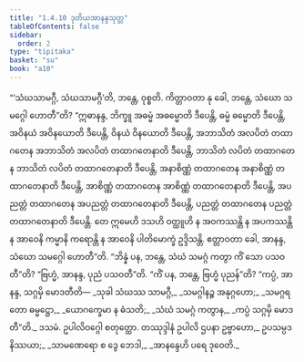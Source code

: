 ```yaml
---
title: "1.4.10 ဒုတိယအာနန္ဒသုတ္တ"
tableOfContents: false
sidebar:
  order: 2
type: "tipitaka"
basket: "su"
book: "a10"
---
```



<DynamicBreadcrumb />

<Division number="40" book="a10">

<Paragraph number="288" book="a10">
“‘သံဃသာမဂ္ဂီ, သံဃသာမဂ္ဂီ’တိ, ဘန္တေ, ဝုစ္စတိ. ကိတ္တာဝတာ နု ခေါ, ဘန္တေ, သံဃော သမဂ္ဂေါ ဟောတီ”တိ? “ဣဓာနန္ဒ, ဘိက္ခူ အဓမ္မံ အဓမ္မောတိ ဒီပေန္တိ, ဓမ္မံ ဓမ္မောတိ ဒီပေန္တိ, အဝိနယံ အဝိနယောတိ ဒီပေန္တိ, ဝိနယံ ဝိနယောတိ ဒီပေန္တိ, အဘာသိတံ အလပိတံ တထာဂတေန အဘာသိတံ အလပိတံ တထာဂတေနာတိ ဒီပေန္တိ, ဘာသိတံ လပိတံ တထာဂတေန ဘာသိတံ လပိတံ တထာဂတေနာတိ ဒီပေန္တိ, အနာစိဏ္ဏံ တထာဂတေန အနာစိဏ္ဏံ တထာဂတေနာတိ ဒီပေန္တိ, အာစိဏ္ဏံ တထာဂတေန အာစိဏ္ဏံ တထာဂတေနာတိ ဒီပေန္တိ, အပညတ္တံ တထာဂတေန အပညတ္တံ တထာဂတေနာတိ ဒီပေန္တိ, ပညတ္တံ တထာဂတေန ပညတ္တံ တထာဂတေနာတိ ဒီပေန္တိ. တေ ဣမေဟိ ဒသဟိ ဝတ္ထူဟိ န အဝကဿန္တိ န အပကဿန္တိ န အာဝေနိ ကမ္မာနိ ကရောန္တိ န အာဝေနိ ပါတိမောက္ခံ ဥဒ္ဒိသန္တိ. ဧတ္တာဝတာ ခေါ, အာနန္ဒ, သံဃော သမဂ္ဂေါ ဟောတီ”တိ.
</Paragraph>

<Paragraph number="289" book="a10">
“ဘိန္နံ ပန, ဘန္တေ, သံဃံ သမဂ္ဂံ ကတွာ ကိံ သော ပသဝတီ”တိ? “ဗြဟ္မံ, အာနန္ဒ, ပုညံ ပသဝတီ”တိ. “ကိံ ပန, ဘန္တေ, ဗြဟ္မံ ပုညန်”တိ? “ကပ္ပံ, အာနန္ဒ, သဂ္ဂမှိ မောဒတီတိ—
</Paragraph>

<Paragraph number="290" type="verses" book="a10">
_သုခါ သံဃဿ သာမဂ္ဂီ,_  
_သမဂ္ဂါနဉ္စ အနုဂ္ဂဟော;_  
_သမဂ္ဂရတော ဓမ္မဋ္ဌော,_  
_ယောဂက္ခေမာ န ဓံသတိ;_  
_သံဃံ သမဂ္ဂံ ကတွာန,_  
_ကပ္ပံ သဂ္ဂမှိ မောဒတီ”တိ._  


</Paragraph>
</Division>

<Paragraph number="291" type="center" book="a10">
ဒသမံ.



</Paragraph>

<Paragraph number="292" type="center" book="a10">
ဥပါလိဝဂ္ဂေါ စတုတ္ထော.



</Paragraph>

<Paragraph number="293" type="center" book="a10">
တဿုဒ္ဒါနံ


</Paragraph>

<Paragraph number="294" book="a10">
ဥပါလိ ဌပနာ ဥဗ္ဗာဟော,_  
ဥပသမ္ပဒနိဿယာ;_  
_သာမဏေရော စ ဒွေ ဘေဒါ,_  
_အာနန္ဒေဟိ ပရေ ဒုဝေတိ._
</Paragraph>